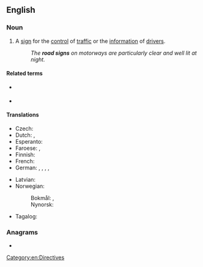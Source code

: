 {{also|roadsign}}
==English==

===Noun===
{{en-noun}}

# A [[sign]] for the [[control]] of [[traffic]] or the [[information]] of [[drivers]].
#: ''The '''road signs''' on motorways are particularly clear and well lit at night.''

====Related terms====
* {{l|en|street sign}} {{qualifier|in urban areas}}
* {{l|en|traffic sign}}

====Translations====
{{trans-top|sign for traffic control or driver information}}
* Czech: {{t|cs|dopravní značka|f}}
* Dutch: {{t+|nl|wegaanduiding|f}}, {{t+|nl|verkeersbord|n}}
* Esperanto: {{t|eo|vojsigno}}
* Faroese: {{t|fo|ferðsluskelti|n}}, {{t|fo|ferðslutalva|f}}
* Finnish: {{t+|fi|liikennemerkki}}
* French: {{t+|fr|panneau de signalisation|m}}
* German: {{t+|de|Verkehrszeichen|n}}, {{t+|de|Verkehrsschild |n}}, {{t|de|Verkehrshinweisschild |n}}, {{t|de|Verkehrstafel|f}}, {{t|de|Verkehrshinweistafel|f}}
{{trans-mid}}
* Latvian: {{t|lv|ceļa rādītājs|m}}
* Norwegian:
*: Bokmål: {{t+|nb|veiskilt|n}}, {{t+|nb|vegskilt|n}}
*: Nynorsk: {{t|nn|vegskilt|n}}
* Tagalog: {{t|tl|palimpin}}
{{trans-bottom}}

===Anagrams===
* {{anagrams|en|a=adginors|Sargonid|adorings|gradinos|idorgans}}

[[Category:en:Directives]]
